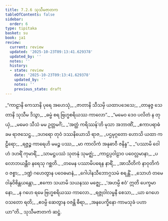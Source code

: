 ```yaml
---
title: 7.2.6 သုသီမဇာတက
tableOfContents: false
sidebar:
  order: 6
type: tipitaka
basket: su
book: ja1
review:
  current: review
  updated: '2025-10-23T09:13:41.629378'
  updated_by: ''
  notes: ''
  history:
  - state: review
    date: '2025-10-23T09:13:41.629378'
    updated_by: ''
    notes: ''
    previous_state: draft
---
```



<ReviewStatus review={frontmatter.review} showDetails={true} />

<HypothesisAnnotation frontmatter={frontmatter} />

<DynamicBreadcrumb />

<Division number="114" book="ja1" e="ch" v="22" p="169">

<Paragraph number="1615" type="verses" book="ja1">
_“ကာဠာနိ ကေသာနိ ပုရေ အဟေသုံ,_  
_ဇာတာနိ သီသမှိ ယထာပဒေသေ;_  
_တာနဇ္ဇ သေတာနိ သုသီမ ဒိသွာ,_  
_ဓမ္မံ စရ ဗြဟ္မစရိယဿ ကာလော”._  

</Paragraph>

</Division>
<Division number="115" book="ja1" e="ch" v="22" p="169">

<Paragraph number="1616" type="verses" book="ja1">
_“မမေဝ ဒေဝ ပလိတံ န တုယှံ,_  
_မမေဝ သီသံ မမ ဥတ္တမင်္ဂံ;_  
_‘အတ္ထံ ကရိဿန်’တိ မုသာ အဘာဏိံ,_  
_ဧကာပရာဓံ ခမ ရာဇသေဋ္ဌ._  

</Paragraph>

</Division>
<Division number="116" book="ja1" e="ch" v="22" p="169">

<Paragraph number="1617" type="verses" book="ja1">
_ဒဟရော တုဝံ ဒဿနိယောသိ ရာဇ,_  
_ပဌမုဂ္ဂတော ဟောသိ ယထာ ကဠီရော;_  
_ရဇ္ဇဉ္စ ကာရေဟိ မမဉ္စ ပဿ,_  
_မာ ကာလိကံ အနုဓာဝီ ဇနိန္ဒ”._  

</Paragraph>

</Division>
<Division number="117" book="ja1" e="ch" v="22" p="169">

<Paragraph number="1618" type="verses" book="ja1">
_“ပဿာမိ ဝေါဟံ ဒဟရိံ ကုမာရိံ,_  
_သာမဋ္ဌပဿံ သုတနုံ သုမဇ္ဈံ;_  
_ကာဠပ္ပဝါဠာဝ ပဝေလ္လမာနာ,_  
_ပလောဘယန္တီဝ နရေသု ဂစ္ဆတိ._  

</Paragraph>

</Division>
<Division number="118" book="ja1" e="ch" v="22" p="169">

<Paragraph number="1619" type="verses" book="ja1">
_တမေန ပဿာမိပရေန နာရိံ,_  
_အာသီတိကံ နာဝုတိကံ ဝ ဇစ္စာ;_  
_ဒဏ္ဍံ ဂဟေတွာန ပဝေဓမာနံ,_  
_ဂေါပါနသီဘောဂ္ဂသမံ စရန္တိံ._  

</Paragraph>

</Division>
<Division number="119" book="ja1" e="ch" v="22" p="169">

<Paragraph number="1620" type="verses" book="ja1">
_သောဟံ တမေဝါနုဝိစိန္တယန္တော,_  
_ဧကော သယာမိ သယနဿ မဇ္ဈေ;_  
_‘အဟမ္ပိ ဧဝံ’ ဣတိ ပေက္ခမာနော,_  
_န ဂဟေ ရမေ ဗြဟ္မစရိယဿ ကာလော._  

</Paragraph>

</Division>
<Division number="120" book="ja1" e="ch" v="22" p="170">

<Paragraph number="1621" type="verses" book="ja1">
_ရဇ္ဇုဝါလမ္ဗနီ စေသာ,_  
_ယာ ဂေဟေ ဝသတော ရတိ;_  
_ဧဝမ္ပိ ဆေတွာန ဝဇန္တိ ဓီရာ,_  
_အနပေက္ခိနော ကာမသုခံ ပဟာယာ”တိ._  


</Paragraph>
</Division>

<Paragraph number="1622" type="center" book="ja1">
သုသီမဇာတကံ ဆဋ္ဌံ.
</Paragraph>